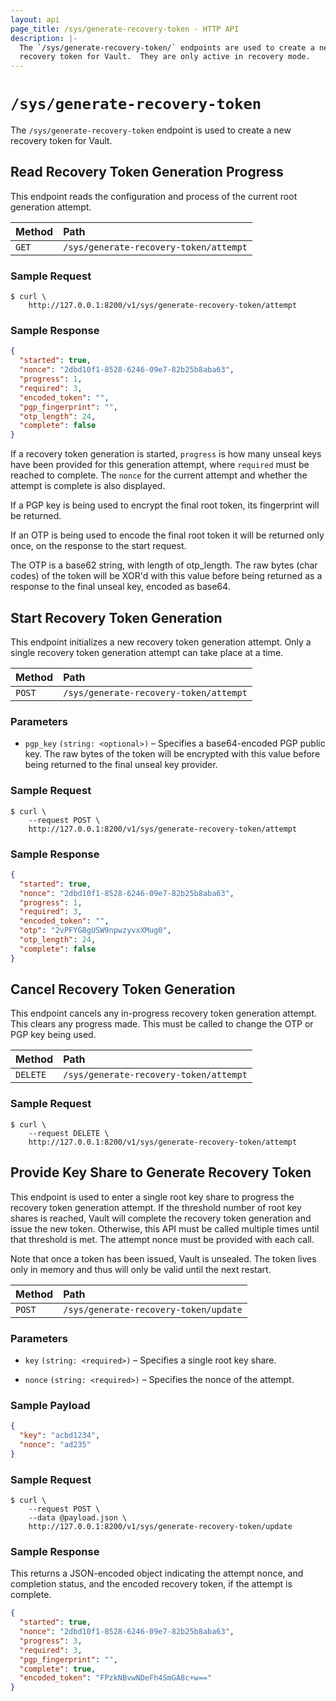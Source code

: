 ```yaml
---
layout: api
page_title: /sys/generate-recovery-token - HTTP API
description: |-
  The `/sys/generate-recovery-token/` endpoints are used to create a new
  recovery token for Vault.  They are only active in recovery mode.
---
```


# `/sys/generate-recovery-token`

The `/sys/generate-recovery-token` endpoint is used to create a new recovery
token for Vault.

## Read Recovery Token Generation Progress

This endpoint reads the configuration and process of the current root generation
attempt.

| Method | Path                                   |
| :----- | :------------------------------------- |
| `GET`  | `/sys/generate-recovery-token/attempt` |

### Sample Request

```shell-session
$ curl \
    http://127.0.0.1:8200/v1/sys/generate-recovery-token/attempt
```

### Sample Response

```json
{
  "started": true,
  "nonce": "2dbd10f1-8528-6246-09e7-82b25b8aba63",
  "progress": 1,
  "required": 3,
  "encoded_token": "",
  "pgp_fingerprint": "",
  "otp_length": 24,
  "complete": false
}
```

If a recovery token generation is started, `progress` is how many unseal keys
have been provided for this generation attempt, where `required` must be reached
to complete. The `nonce` for the current attempt and whether the attempt is
complete is also displayed.

If a PGP key is being used to encrypt the final root
token, its fingerprint will be returned.

If an OTP is being used to encode the final root token it will be returned only
once, on the response to the start request.

The OTP is a base62 string, with length of otp_length.
The raw bytes (char codes) of the token will be XOR'd with
this value before being returned as a response to the final unseal
key, encoded as base64.

## Start Recovery Token Generation

This endpoint initializes a new recovery token generation attempt. Only a single
recovery token generation attempt can take place at a time.

| Method | Path                                   |
| :----- | :------------------------------------- |
| `POST` | `/sys/generate-recovery-token/attempt` |

### Parameters

- `pgp_key` `(string: <optional>)` – Specifies a base64-encoded PGP public key.
  The raw bytes of the token will be encrypted with this value before being
  returned to the final unseal key provider.

### Sample Request

```shell-session
$ curl \
    --request POST \
    http://127.0.0.1:8200/v1/sys/generate-recovery-token/attempt
```

### Sample Response

```json
{
  "started": true,
  "nonce": "2dbd10f1-8528-6246-09e7-82b25b8aba63",
  "progress": 1,
  "required": 3,
  "encoded_token": "",
  "otp": "2vPFYG8gUSW9npwzyvxXMug0",
  "otp_length": 24,
  "complete": false
}
```

## Cancel Recovery Token Generation

This endpoint cancels any in-progress recovery token generation attempt. This
clears any progress made. This must be called to change the OTP or PGP key being
used.

| Method   | Path                                   |
| :------- | :------------------------------------- |
| `DELETE` | `/sys/generate-recovery-token/attempt` |

### Sample Request

```shell-session
$ curl \
    --request DELETE \
    http://127.0.0.1:8200/v1/sys/generate-recovery-token/attempt
```

## Provide Key Share to Generate Recovery Token

This endpoint is used to enter a single root key share to progress the
recovery token generation attempt. If the threshold number of root key shares
is reached, Vault will complete the recovery token generation and issue the new
token. Otherwise, this API must be called multiple times until that threshold
is met. The attempt nonce must be provided with each call.

Note that once a token has been issued, Vault is unsealed. The token lives
only in memory and thus will only be valid until the next restart.

| Method | Path                                  |
| :----- | :------------------------------------ |
| `POST` | `/sys/generate-recovery-token/update` |

### Parameters

- `key` `(string: <required>)` – Specifies a single root key share.

- `nonce` `(string: <required>)` – Specifies the nonce of the attempt.

### Sample Payload

```json
{
  "key": "acbd1234",
  "nonce": "ad235"
}
```

### Sample Request

```shell-session
$ curl \
    --request POST \
    --data @payload.json \
    http://127.0.0.1:8200/v1/sys/generate-recovery-token/update
```

### Sample Response

This returns a JSON-encoded object indicating the attempt nonce, and completion
status, and the encoded recovery token, if the attempt is complete.

```json
{
  "started": true,
  "nonce": "2dbd10f1-8528-6246-09e7-82b25b8aba63",
  "progress": 3,
  "required": 3,
  "pgp_fingerprint": "",
  "complete": true,
  "encoded_token": "FPzkNBvwNDeFh4SmGA8c+w=="
}
```
